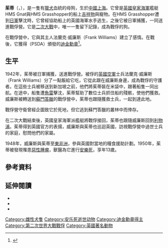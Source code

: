 {{Expand language|en}}
{{Infobox animal
| name                    = 茱蒂
| image                   = Judy hu 42990.jpg
| caption                 = 在{{le|HMS Grasshopper (T85)|HMS Grasshopper (T85)|HMS Grasshopper}}上的茱蒂。
| othername               = 
| species                 = [[狗|狗]]
| gender                  = 雌性
| birth_date              = 1936年2月
| birth_place             = [[中國|中國]][[上海|上海]]
| death_date              = 1950年2月17日
| nationality             = [[英國|英國]]
| employer                = [[英國皇家海軍|英國皇家海軍]]
| awards                  = [[迪金勳章|迪金勳章]]
}}
'''茱蒂'''（{{lang-en|Judy}}，{{bd|1936年||1950年|2月17日|}}），是一隻有[[獵犬|獵犬]]血統的母狗，生於[[中國|中國]][[上海|上海]]。它曾是[[英國皇家海軍|英國皇家海軍]]艦艇HMS Gnat與HMS Grasshopper的船上[[吉祥物|吉祥物]]與寵物。在HMS Grasshopper遭到[[日軍|日軍]]擊沈時，它曾經協助船上的英國海軍水手逃生，之後它被日軍捕獲，一同送進戰俘營。它是[[二次大戰|二次大戰]]中，唯一一隻留下記錄，成為戰俘的狗。

在戰俘營中，它與其主人法蘭克·威廉斯（Frank Williams）建立了感情。在戰後，它獲得{{le|英國關懷病畜中心|People's Dispensary for Sick Animals}}（PSDA）頒發的[[迪金勳章|迪金勳章]]<ref>{{Cite news|url=https://www.dailymail.co.uk/news/article-1302677/Judy-dogged-PoW-defied-Japanese.html|title=Judy, the dogged PoW who defied the Japanese|date=2010-08-13|newspaper=Mail Online|accessdate=2018-11-28|archive-date=2021-02-27|archive-url=https://web.archive.org/web/20210227013731/https://www.dailymail.co.uk/news/article-1302677/Judy-dogged-PoW-defied-Japanese.html|dead-url=no}}</ref>。

==生平==
1942年，茱蒂被日軍捕獲，送進戰俘營。被俘的[[英國空軍|英國空軍]]士兵法蘭克·威廉斯（Frank Williams）分了一點飯給它吃，它從此跟在威廉斯身邊，成為戰俘的守護者。在這些士兵被移送到新加坡之前，他們將茱蒂裝在米袋中，跟著船隻一同出航。在途中，船隻遭[[魚雷|魚雷]]擊沈，茱蒂幫助了數位士兵抓住船的殘骸，使他們獲救。威廉斯被轉送到[[蘇門答臘|蘇門答臘]]的戰俘營中，茱蒂也跟隨獲救士兵，一起到達此地。

戰俘營守衛曾經企圖致它於死地，但它逃到蘇門答臘的叢林中而倖存。

在二次大戰結束後，英國皇家海軍派艦艇將戰俘接回，茱蒂也跟隨威廉斯回到[[利物浦|利物浦]]。茱蒂得到英國官方的表揚，威廉斯與茱蒂也巡迴英國，訪視戰俘營中過世士兵的家庭，慰問他們的家屬。

1948年，威廉斯與茱蒂至[[東非洲|東非洲]]，參與英國對當地的糧食援助計劃。1950年，茱蒂被發現罹患[[惡性腫瘤|惡性腫瘤]]，獸醫為它進行[[安樂死|安樂死]]，享年13歲。

==參考資料==
<references />

==延伸閱讀==
*{{cite book|last=Long|first=David|title=The Animal's VC: For Gallantry and Devotion|url=https://books.google.com/books?id=dXRx5UQvT-0C&printsec=frontcover&dq=The+animals%27+VC:+for+gallantry+and+devotion:+the+PDSA+Dickin+Medal+-+inspiring+stories+of+bravery+and+courage&hl=en&sa=X&ei=XFzoVJzgFcL8UqLigPAM&ved=0CCIQ6AEwAA#v=onepage&q=victoria%20cross&f=false|year=2012|publisher=Preface|isbn=978-1-848-09376-8 |location=London|ref=harv}}
*{{cite book|last=Varley|first=Edwin|title=The Judy Story: The Dog with Six Lives|url=https://archive.org/details/judystorydogwith0000varl|year=1973|location=London|publisher=Souvenir Press Ltd|isbn=978-0-285-62121-3|editor=James, Wendy|ref=harv}}
*{{cite book|last=Weintraub|first=Robert|title=No Better Friend|url=https://archive.org/details/nobetterfriendon0000wein_e2z2|year=2015|location=New York|publisher=Little, Brown & Company|isbn=978-0-316-33706-9 |ref=harv}}

{{DEFAULTSORT:Judy (Dog)}}
[[Category:雌性犬隻|Category:雌性犬隻]]
[[Category:安乐死逝世动物|Category:安乐死逝世动物]]
[[Category:迪金勳章得主|Category:迪金勳章得主]]
[[Category:第二次世界大戰戰俘|Category:第二次世界大戰戰俘]]
[[Category:英國著名動物|Category:英國著名動物]]